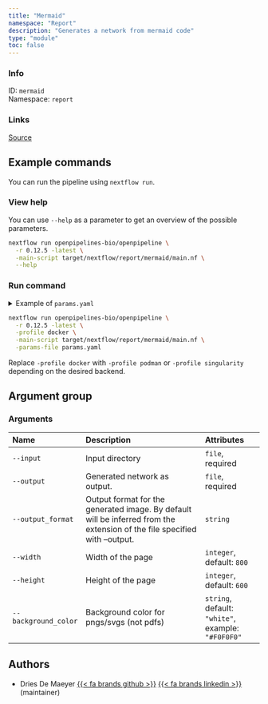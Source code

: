 ```yaml
---
title: "Mermaid"
namespace: "Report"
description: "Generates a network from mermaid code"
type: "module"
toc: false
---
```


::: {.column-margin}

### Info

ID: `mermaid`  
Namespace: `report`

### Links
[Source](https://github.com/openpipelines-bio/openpipeline/blob/0.12.5/./src/report/mermaid){.btn-action .btn-sm .btn-info .btn role="button"}

:::



## Example commands

You can run the pipeline using `nextflow run`.

### View help

You can use `--help` as a parameter to get an overview of the possible parameters.

```bash
nextflow run openpipelines-bio/openpipeline \
  -r 0.12.5 -latest \
  -main-script target/nextflow/report/mermaid/main.nf \
  --help
```

### Run command

<details>
<summary>Example of `params.yaml`</summary>
```yaml
# Arguments
input: # please fill in - example: "path/to/file"
# output: "$id.$key.output.output"
# output_format: "foo"
width: 800
height: 600
background_color: "white"

# Nextflow input-output arguments
publish_dir: # please fill in - example: "output/"
# param_list: "my_params.yaml"
```
</details>

```bash
nextflow run openpipelines-bio/openpipeline \
  -r 0.12.5 -latest \
  -profile docker \
  -main-script target/nextflow/report/mermaid/main.nf \
  -params-file params.yaml
```

:::{.callout-note}
Replace `-profile docker` with `-profile podman` or `-profile singularity` depending on the desired backend.
:::

## Argument group

### Arguments

|Name                 |Description                                                                                                                 |Attributes                                         |
|:--------------------|:---------------------------------------------------------------------------------------------------------------------------|:--------------------------------------------------|
|`--input`            |Input directory                                                                                                             |`file`, required                                   |
|`--output`           |Generated network as output.                                                                                                |`file`, required                                   |
|`--output_format`    |Output format for the generated image. By default will be inferred from the extension  of the file specified with --output. |`string`                                           |
|`--width`            |Width of the page                                                                                                           |`integer`, default: `800`                          |
|`--height`           |Height of the page                                                                                                          |`integer`, default: `600`                          |
|`--background_color` |Background color for pngs/svgs (not pdfs)                                                                                   |`string`, default: `"white"`, example: `"#F0F0F0"` |

## Authors


  * Dries De Maeyer [{{< fa brands github >}}](https://github.com/ddemaeyer) [{{< fa brands linkedin >}}](https://linkedin.com/in/dries-de-maeyer-b46a814) (maintainer)
